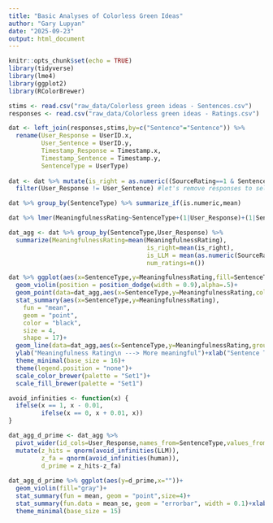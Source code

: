 ```yaml
---
title: "Basic Analyses of Colorless Green Ideas"
author: "Gary Lupyan"
date: "2025-09-23"
output: html_document
---
```


```r
knitr::opts_chunk$set(echo = TRUE)
library(tidyverse)
library(lme4)
library(ggplot2)
library(RColorBrewer)
```


```r
stims <- read.csv("raw_data/Colorless green ideas - Sentences.csv")
responses <- read.csv("raw_data/Colorless green ideas - Ratings.csv")
```

```r
dat <- left_join(responses,stims,by=c("Sentence"="Sentence")) %>%
  rename(User_Response = UserID.x,
         User_Sentence = UserID.y,
         Timestamp_Response = Timestamp.x,
         Timestamp_Sentence = Timestamp.y,
         SentenceType = UserType)
  
dat <- dat %>% mutate(is_right = as.numeric((SourceRating==1 & SentenceType=="LLM") | (SourceRating==0 & SentenceType=="human"))) %>% 
  filter(User_Response != User_Sentence) #let's remove responses to self-produced sentences

```

```r
dat %>% group_by(SentenceType) %>% summarize_if(is.numeric,mean)

dat %>% lmer(MeaningfulnessRating~SentenceType+(1|User_Response)+(1|Sentence),data=.) %>% summary

```

```r
dat_agg <- dat %>% group_by(SentenceType,User_Response) %>%
  summarize(MeaningfulnessRating=mean(MeaningfulnessRating),
                                      is_right=mean(is_right),
                                      is_LLM = mean(as.numeric(SourceRating==1)),
                                      num_ratings=n())

```

```r
dat %>% ggplot(aes(x=SentenceType,y=MeaningfulnessRating,fill=SentenceType))+
  geom_violin(position = position_dodge(width = 0.9),alpha=.5)+
  geom_point(data=dat_agg,aes(x=SentenceType,y=MeaningfulnessRating,color=SentenceType,group=User_Response),alpha=.9)+
  stat_summary(aes(x=SentenceType,y=MeaningfulnessRating),
    fun = "mean",
    geom = "point",
    color = "black",
    size = 4,
    shape = 17)+
  geom_line(data=dat_agg,aes(x=SentenceType,y=MeaningfulnessRating,group=User_Response))+
  ylab("Meaningfulness Rating\n ---> More meaningful")+xlab("Sentence Type")+
  theme_minimal(base_size = 16)+
  theme(legend.position = "none")+
  scale_color_brewer(palette = "Set1")+
  scale_fill_brewer(palette = "Set1")

```


```r
avoid_infinities <- function(x) {
  ifelse(x == 1, x - 0.01,
         ifelse(x == 0, x + 0.01, x))
}

dat_agg_d_prime <- dat_agg %>% 
  pivot_wider(id_cols=User_Response,names_from=SentenceType,values_from=is_LLM) %>% 
  mutate(z_hits = qnorm(avoid_infinities(LLM)),
         z_fa = qnorm(avoid_infinities(human)),
         d_prime = z_hits-z_fa)
  
dat_agg_d_prime %>% ggplot(aes(y=d_prime,x=""))+
  geom_violin(fill="gray")+
  stat_summary(fun = mean, geom = "point",size=4)+
  stat_summary(fun.data = mean_se, geom = "errorbar", width = 0.1)+xlab("")+ylab("Is the sentence produced by an LLM? (d')")+
  theme_minimal(base_size = 15)

  

```

